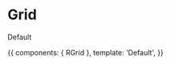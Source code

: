 

<Meta title="Grid" component={RGrid} />

# Grid

<ArgsTable of={RGrid} />

Default

<Canvas>
  <Story name="Index">
    {{
      components: { RGrid },
      template: '<r-app><r-grid>Default</r-grid></r-app>',
    }}
  </Story>
</Canvas>
